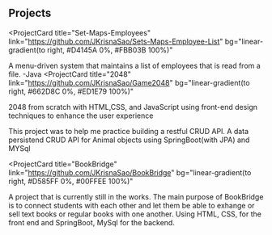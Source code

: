 ## Projects

<ProjectCard
  title="Set-Maps-Employees"
  link="https://github.com/JKrisnaSao/Sets-Maps-Employee-List"
  bg="linear-gradient(to right, #D4145A 0%, #FBB03B 100%)"
>
  A menu-driven system that maintains a list of employees that is read from a file. -Java
</ProjectCard>
<ProjectCard
  title="2048"
  link="https://github.com/JKrisnaSao/Game2048"
  bg="linear-gradient(to right, #662D8C 0%, #ED1E79 100%)"
>
  2048 from scratch with HTML,CSS, and JavaScript using front-end design techniques to enhance the user experience

</ProjectCard>
<ProjectCard
  title="Crud Api"
  link="https://github.com/JKrisnaSao/Crud-Api"
  bg="linear-gradient(to right, #009245 0%, #FCEE21 100%)"
>
This project was to help me practice building a restful CRUD API. A data persistend CRUD API for Animal objects using SpringBoot(with JPA) and MYSql
</ProjectCard>

<ProjectCard
  title="BookBridge"
  link="https://github.com/JKrisnaSao/BookBridge"
  bg="linear-gradient(to right, #D585FF 0%, #00FFEE 100%)"
>
A project that is currently still in the works. The main purpose of BookBridge is to connect students with each other and let them be able to exhange or sell text books or regular books with one another. Using 
HTML, CSS, for the front end and SpringBoot, MySql for the backend.
</ProjectCard>

